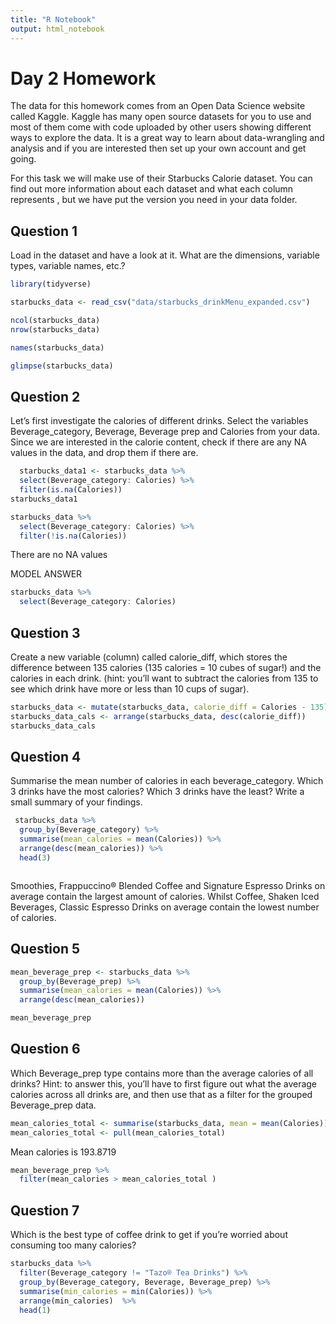 ```yaml
---
title: "R Notebook"
output: html_notebook
---
```


# Day 2 Homework

The data for this homework comes from an Open Data Science website called Kaggle. Kaggle has many open source datasets for you to use and most of them come with code uploaded by other users showing different ways to explore the data. It is a great way to learn about data-wrangling and analysis and if you are interested then set up your own account and get going.

For this task we will make use of their Starbucks Calorie dataset. You can find out more information about each dataset and what each column represents , but we have put the version you need in your data folder.

## Question 1
Load in the dataset and have a look at it. What are the dimensions, variable types, variable names, etc.?

```r
library(tidyverse)
```

```r
starbucks_data <- read_csv("data/starbucks_drinkMenu_expanded.csv")
```

```r
ncol(starbucks_data)
nrow(starbucks_data)
```



```r
names(starbucks_data)
```


```r
glimpse(starbucks_data)
```

## Question 2
Let’s first investigate the calories of different drinks. Select the variables Beverage_category, Beverage, Beverage prep and Calories from your data. Since we are interested in the calorie content, check if there are any NA values in the data, and drop them if there are.

```r
  starbucks_data1 <- starbucks_data %>% 
  select(Beverage_category: Calories) %>% 
  filter(is.na(Calories))
starbucks_data1


```

```r
starbucks_data %>% 
  select(Beverage_category: Calories) %>% 
  filter(!is.na(Calories))

```

There are no NA values

MODEL ANSWER
```r
starbucks_data %>% 
  select(Beverage_category: Calories)
```


## Question 3
 Create a new variable (column) called calorie_diff, which stores the difference between 135 calories (135 calories = 10 cubes of sugar!) and the calories in each drink. (hint: you’ll want to subtract the calories from 135 to see which drink have more or less than 10 cups of sugar).
 
```r
starbucks_data <- mutate(starbucks_data, calorie_diff = Calories - 135)
starbucks_data_cals <- arrange(starbucks_data, desc(calorie_diff))
starbucks_data_cals 

```

## Question 4
Summarise the mean number of calories in each beverage_category. Which 3 drinks have the most calories? Which 3 drinks have the least? Write a small summary of your findings.
```r
 starbucks_data %>% 
  group_by(Beverage_category) %>% 
  summarise(mean_calories = mean(Calories)) %>% 
  arrange(desc(mean_calories)) %>% 
  head(3)



```
Smoothies, Frappuccino® Blended Coffee and Signature Espresso Drinks on average contain the largest amount of calories. Whilst Coffee, Shaken Iced Beverages, Classic Espresso Drinks on average contain the lowest number of calories.

## Question 5

```r
mean_beverage_prep <- starbucks_data %>% 
  group_by(Beverage_prep) %>% 
  summarise(mean_calories = mean(Calories)) %>% 
  arrange(desc(mean_calories))

mean_beverage_prep
```

## Question 6
Which Beverage_prep type contains more than the average calories of all drinks?
Hint: to answer this, you’ll have to first figure out what the average calories across all drinks are, and then use that as a filter for the grouped Beverage_prep data.

```r
mean_calories_total <- summarise(starbucks_data, mean = mean(Calories))
mean_calories_total <- pull(mean_calories_total)
```
Mean calories is 193.8719	

```r
mean_beverage_prep %>% 
  filter(mean_calories > mean_calories_total )
```

## Question 7
Which is the best type of coffee drink to get if you’re worried about consuming too many calories?

```r
starbucks_data %>%
  filter(Beverage_category != "Tazo® Tea Drinks") %>%
  group_by(Beverage_category, Beverage, Beverage_prep) %>%
  summarise(min_calories = min(Calories)) %>%
  arrange(min_calories)  %>% 
  head(1)
```

